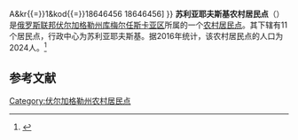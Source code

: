 {{Infobox Settlement
| official_name = 苏利亚耶夫斯基农村居民点
| native_name = Суляевское сельское поселение
| settlement_type = [[农村居民点|农村居民点]]
| subdivision_type = [[国家|国家]]
| subdivision_type1 = [[州_(俄罗斯)|州]]
| subdivision_type2 = [[区_(苏联)|区]]
| subdivision_name = {{RUS}}
| subdivision_name1 = [[伏尔加格勒州|伏尔加格勒州]]
| subdivision_name2 = [[库梅尔任斯卡亚区|库梅尔任斯卡亚区]]
| seat_type = 行政中心
| seat = 苏利亚耶夫斯基
| population_as_of=2016
| population_footnotes = <ref name=stat />
| population_total = 2024
| coordinates_display = inline,title
| latd = 50 | latm = 04 | lats = 20 | latNS = N
| longd = 42 | longm = 37 | longs = 06 | longEW = E
| timezone = [[莫斯科时间|MSK]]
| utc_offset = +3
| blank_name = [[俄罗斯市政土地区划代码|OKTMO编码]]
| blank_info = [http://classif.spb.ru/classificators/view/tma.php?st{{=}}A&kr{{=}}1&kod{{=}}18646456 18646456]
}}
'''苏利亚耶夫斯基农村居民点'''（{{lang-ru|Суляевское сельское поселение}}）是[[俄罗斯联邦|俄罗斯联邦]][[伏尔加格勒州|伏尔加格勒州]][[库梅尔任斯卡亚区|库梅尔任斯卡亚区]]所属的一个[[农村居民点|农村居民点]]。其下辖有11个居民点，行政中心为苏利亚耶夫斯基。据2016年统计，该农村居民点的人口为2024人。<ref name=stat>{{cite web | url = http://www.gks.ru/free_doc/doc_2016/bul_dr/mun_obr2016.rar | title = Численность населения Российской Федерации по муниципальным образованиям на 1 января 2016 года | language = ru | accessdate = 2016-12-21 | archive-date = 2019-05-13 | archive-url = https://web.archive.org/web/20190513150350/http://www.gks.ru/free_doc/doc_2016/bul_dr/mun_obr2016.rar | dead-url = no }}</ref>

== 参考文献 ==
{{reflist}}

{{Russia-stub}}

[[Category:伏尔加格勒州农村居民点|Category:伏尔加格勒州农村居民点]]